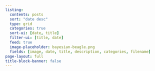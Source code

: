 ```yaml
---
listing:
  contents: posts
  sort: "date desc"
  type: grid
  categories: true
  sort-ui: [date, title]
  filter-ui: [title, date]
  feed: true
  image-placeholder: bayesian-beagle.png
  fields: [image, date, title, description, categories, filename]
page-layout: full
title-block-banner: false
---
```

